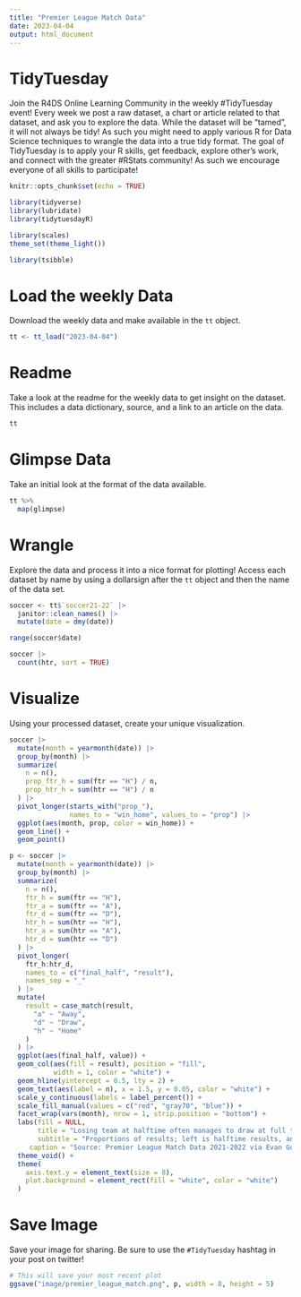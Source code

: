 ```yaml
---
title: "Premier League Match Data"
date: 2023-04-04
output: html_document
---
```


# TidyTuesday

Join the R4DS Online Learning Community in the weekly #TidyTuesday event!
Every week we post a raw dataset, a chart or article related to that dataset, and ask you to explore the data.
While the dataset will be “tamed”, it will not always be tidy! As such you might need to apply various R for Data Science techniques to wrangle the data into a true tidy format.
The goal of TidyTuesday is to apply your R skills, get feedback, explore other’s work, and connect with the greater #RStats community!
As such we encourage everyone of all skills to participate!

```r

knitr::opts_chunk$set(echo = TRUE)

library(tidyverse)
library(lubridate)
library(tidytuesdayR)

library(scales)
theme_set(theme_light())

library(tsibble)
```

# Load the weekly Data

Download the weekly data and make available in the `tt` object.

```r

tt <- tt_load("2023-04-04")

```


# Readme

Take a look at the readme for the weekly data to get insight on the dataset.
This includes a data dictionary, source, and a link to an article on the data.

```r

tt

```


# Glimpse Data

Take an initial look at the format of the data available.

```r

tt %>% 
  map(glimpse)

```

# Wrangle

Explore the data and process it into a nice format for plotting! Access each dataset by name by using a dollarsign after the `tt` object and then the name of the data set.

```r

soccer <- tt$`soccer21-22` |> 
  janitor::clean_names() |> 
  mutate(date = dmy(date))

range(soccer$date)

soccer |> 
  count(htr, sort = TRUE)
```

# Visualize

Using your processed dataset, create your unique visualization.

```r
soccer |> 
  mutate(month = yearmonth(date)) |> 
  group_by(month) |> 
  summarize(
    n = n(),
    prop_ftr_h = sum(ftr == "H") / n,
    prop_htr_h = sum(htr == "H") / n
  ) |> 
  pivot_longer(starts_with("prop_"),
               names_to = "win_home", values_to = "prop") |> 
  ggplot(aes(month, prop, color = win_home)) +
  geom_line() +
  geom_point()
```

```r
p <- soccer |> 
  mutate(month = yearmonth(date)) |> 
  group_by(month) |> 
  summarize(
    n = n(),
    ftr_h = sum(ftr == "H"),
    ftr_a = sum(ftr == "A"),
    ftr_d = sum(ftr == "D"),
    htr_h = sum(htr == "H"),
    htr_a = sum(htr == "A"),
    htr_d = sum(htr == "D")
  ) |> 
  pivot_longer(
    ftr_h:htr_d,
    names_to = c("final_half", "result"),
    names_sep = "_"
  ) |> 
  mutate(
    result = case_match(result,
      "a" ~ "Away",
      "d" ~ "Draw",
      "h" ~ "Home"
    ) 
  ) |> 
  ggplot(aes(final_half, value)) +
  geom_col(aes(fill = result), position = "fill",
           width = 1, color = "white") +
  geom_hline(yintercept = 0.5, lty = 2) +
  geom_text(aes(label = n), x = 1.5, y = 0.05, color = "white") +
  scale_y_continuous(labels = label_percent()) +
  scale_fill_manual(values = c("red", "gray70", "blue")) +
  facet_wrap(vars(month), nrow = 1, strip.position = "bottom") +
  labs(fill = NULL,
       title = "Losing team at halftime often manages to draw at full time",
       subtitle = "Proportions of results; left is halftime results, and right is full time results\nnumbers denote # of matches in each month",
     caption = "Source: Premier League Match Data 2021-2022 via Evan Gower on Kaggle") +
  theme_void() +
  theme(
    axis.text.y = element_text(size = 8),
    plot.background = element_rect(fill = "white", color = "white")
  )
```

# Save Image

Save your image for sharing. Be sure to use the `#TidyTuesday` hashtag in your post on twitter! 

```r

# This will save your most recent plot
ggsave("image/premier_league_match.png", p, width = 8, height = 5)

```
